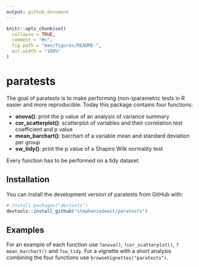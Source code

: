 ```yaml
---
output: github_document
---
```


<!-- README.md is generated from README.Rmd. Please edit that file -->

```r
knitr::opts_chunk$set(
  collapse = TRUE,
  comment = "#>",
  fig.path = "man/figures/README-",
  out.width = "100%"
)
```

# paratests

<!-- badges: start -->
<!-- badges: end -->

The goal of paratests is to make performing (non-)parametric tests in R easier and more reproducible. Today this package contains four functions:

* __anova()__: print the p value of an analysis of variance summary
* __cor_scatterplot()__: scatterplot of variables and their correlation test coefficient and p value
* __mean_barchart()__: barchart of a variable mean and standard deviation per group
* __sw_tidy()__: print the p value of a Shapiro Wilk normality test

Every function has to be performed on a tidy dataset.

## Installation

You can install the development version of paratests from GitHub with:

``` r
# install.packages("devtools")
devtools::install_github("stephaniedewit/paratests")
```

## Examples

For an example of each function use `?anova()`, `?cor_scatterplot()`, `?mean_barchart()` and `?sw_tidy`. For a vignette with a short analysis combining the four functions use `browseVignettes("paratests")`. 
